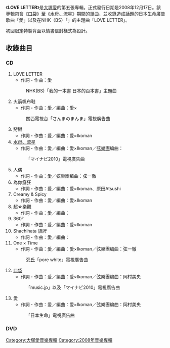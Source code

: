 {{Infobox Album | 
| Name        = LOVE LETTER<br /><small>愛的情書</small>
| Type        = 專輯
| Artist      = [[大塚愛|大塚愛]]
| Cover       = LOVE LETTER AI.jpg
| Released    = 2008年12月17日
| Recorded    = 2007-2008
| Genre       = [[J-POP|J-POP]]
| Length      = 56分14秒
| Label       = [[avex_trax|avex trax]]
| Producer    = 
| Reviews     = 
| Last album  = [[LOVE_PiECE|LOVE PiECE]]<br />（2007年）
| This album  = '''LOVE LETTER'''<br />（2008年）
| Next album  = [[LOVE_is_BEST|LOVE is BEST]]<br />（2009年）
| Misc       = 
{{Singles
  | Name           = LOVE LETTER
  | Type           = studio
  | single 1       = [[口袋_(單曲)|口袋]]
  | single 1 date  = 2007年11月7日
  | single 2       = [[火箭帆布鞋/One_×_Time|火箭帆布鞋／One × Time]]
  | single 2 date  = 2008年5月21日
  | single 3       = [[水母、流星|水母、流星]] 
  | single 3 date  = 2008年9月21日
  | single 4       = [[掰掰_(單曲)|掰掰]] 
  | single 4 date  = 2009年2月25日
  }} 
}}

《'''LOVE LETTER'''》是[[大塚愛|大塚愛]]的第五張專輯。正式發行日期是2008年12月17日。該專輯包含《[[口袋_(單曲)|口袋]]》至《[[水母、流星|水母、流星]]》期間的單曲，並收錄造成話題的日本生命廣告歌曲「愛」以及在NHK（BS）「{{lang|ja|わたしの1冊 日本の100冊}}」的主題曲「LOVE LETTER」。

初回限定特製背面以情書信封樣式為設計。

== 收錄曲目 ==
=== CD ===
#LOVE LETTER
#*作詞・作曲：愛
#:NHK(BS)「我的一本書 日本的百本書」主題曲
#火箭帆布鞋
#*作詞・作曲：愛／編曲：愛×{{link-ja|Ikoman|Ikoman}}
#:關西電視台「さんまのまんま」電視廣告曲
#掰掰
#*作詞・作曲：愛／編曲：愛×Ikoman
#[[水母、流星|水母、流星]]
#*作詞・作曲：愛／編曲：愛×Ikoman／[[弦樂團|弦樂團]]编曲：{{link-ja|弦一徹|弦一徹}}
#:「マイナビ2010」電視廣告曲
#人偶
#*作詞・作曲：愛／弦樂團编曲：弦一徹
#為你癡狂
#*作詞・作曲：愛／編曲：愛×Ikoman、原田Atsushi
#Creamy & Spicy
#*作詞・作曲：愛／編曲：愛×Ikoman
#超☆樂觀
#*作詞・作曲：愛／編曲：{{link-ja|久保田光太郎|久保田光太郎}}
#360°
#*作詞・作曲：愛／編曲：愛×Ikoman
#Shachihata 旗牌
#*作詞・作曲：愛／編曲：{{link-ja|笹路正徳|笹路正徳}}
#One × Time
#*作詞・作曲：愛／編曲：愛×Ikoman／弦樂團编曲：弦一徹
#:[[旁氏|旁氏]]「pore white」電視廣告曲
#[[口袋_(單曲)|口袋]]
#*作詞・作曲：愛／編曲：愛×Ikoman／弦樂團编曲：岡村美央
#:「music.jp」以及「マイナビ2010」電視廣告曲
#愛
#*作詞・作曲：愛／編曲：愛×Ikoman／弦樂團编曲：岡村美央
#:「日本生命」電視廣告曲

=== DVD ===
{{tracklist
| collapsed       = no
| headline        = 
| extra_column    = 监督
| title1          =火箭帆布鞋
| note1           = Music clip
| extra1          = 
| length1         = 
| title2          =水母、流星
| note2           = Music clip
| extra2          = 
| length2         = 
| title3          =超☆樂觀
| note3           = Music clip
| extra3          = 
| length3         = 
| title4          = 360°
| note4           = Music clip
| extra4          = 
| length4         = 
| title5          =口袋
| note5           = Music clip
| extra5          = 
| length5         = 
| title6          =愛
| note6           = Music clip
| extra6          = 
| length6         = 
}}
{{Tracklist
| collapsed       = no
| headline        = '''初回盤'''
| extra_column    =监督
| title7          =愛 〜a cappella version〜
| note7           = Bonus movie
| extra7          =
| length7         =
}}

{{大塚愛}}

{{DEFAULTSORT:Love Letter}}
[[Category:大塚愛音樂專輯|Category:大塚愛音樂專輯]]
[[Category:2008年音樂專輯|Category:2008年音樂專輯]]